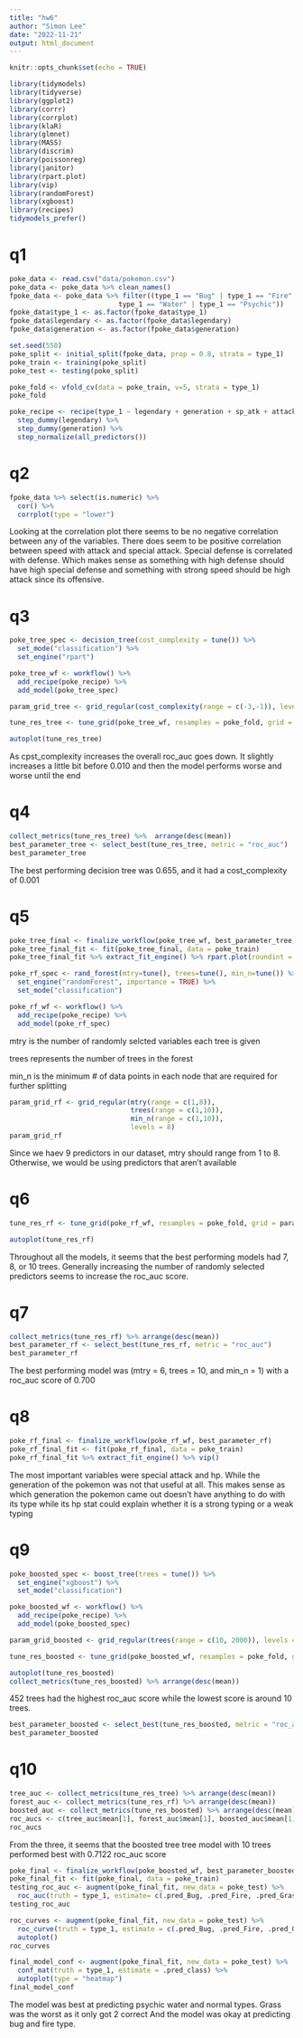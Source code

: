```yaml
---
title: "hw6"
author: "Simon Lee"
date: "2022-11-21"
output: html_document
---
```


```r
knitr::opts_chunk$set(echo = TRUE)
```

```r
library(tidymodels)
library(tidyverse)
library(ggplot2)
library(corrr)
library(corrplot)
library(klaR)
library(glmnet)
library(MASS)
library(discrim)
library(poissonreg)
library(janitor)
library(rpart.plot)
library(vip)
library(randomForest)
library(xgboost)
library(recipes)
tidymodels_prefer()
```

# q1
```r
poke_data <- read.csv("data/pokemon.csv")
poke_data <- poke_data %>% clean_names()
fpoke_data <- poke_data %>% filter((type_1 == "Bug" | type_1 == "Fire" | type_1 == "Grass" | type_1 == "Normal" |
                           type_1 == "Water" | type_1 == "Psychic"))
fpoke_data$type_1 <- as.factor(fpoke_data$type_1)
fpoke_data$legendary <- as.factor(fpoke_data$legendary)
fpoke_data$generation <- as.factor(fpoke_data$generation)

set.seed(558)
poke_split <- initial_split(fpoke_data, prop = 0.8, strata = type_1)
poke_train <- training(poke_split)
poke_test <- testing(poke_split)

poke_fold <- vfold_cv(data = poke_train, v=5, strata = type_1)
poke_fold

poke_recipe <- recipe(type_1 ~ legendary + generation + sp_atk + attack + speed + defense + hp + sp_def, data= poke_train) %>% 
  step_dummy(legendary) %>% 
  step_dummy(generation) %>% 
  step_normalize(all_predictors())
```

# q2
```r
fpoke_data %>% select(is.numeric) %>% 
  cor() %>% 
  corrplot(type = "lower")
```

Looking at the correlation plot there seems to be no negative correlation between any of the variables. There does seem to be positive correlation between speed with attack and special attack. Special defense is correlated with defense. Which makes sense
as something with high defense should have high special defense and something with strong speed should be high attack since its offensive.

# q3
```r
poke_tree_spec <- decision_tree(cost_complexity = tune()) %>% 
  set_mode("classification") %>% 
  set_engine("rpart")

poke_tree_wf <- workflow() %>% 
  add_recipe(poke_recipe) %>% 
  add_model(poke_tree_spec)

param_grid_tree <- grid_regular(cost_complexity(range = c(-3,-1)), levels = 10)

tune_res_tree <- tune_grid(poke_tree_wf, resamples = poke_fold, grid = param_grid_tree, metrics = metric_set(roc_auc))
```

```r
autoplot(tune_res_tree)
```

As cpst_complexity increases the overall roc_auc goes down. It slightly increases a little bit before 0.010 and then the model
performs worse and worse until the end

# q4
```r
collect_metrics(tune_res_tree) %>%  arrange(desc(mean))
best_parameter_tree <- select_best(tune_res_tree, metric = "roc_auc")
best_parameter_tree
```

The best performing decision tree was 0.655, and it had a cost_complexity of 0.001

# q5
```r
poke_tree_final <- finalize_workflow(poke_tree_wf, best_parameter_tree)
poke_tree_final_fit <- fit(poke_tree_final, data = poke_train)
poke_tree_final_fit %>% extract_fit_engine() %>% rpart.plot(roundint = FALSE)
```

```r
poke_rf_spec <- rand_forest(mtry=tune(), trees=tune(), min_n=tune()) %>% 
  set_engine("randomForest", importance = TRUE) %>% 
  set_mode("classification")

poke_rf_wf <- workflow() %>% 
  add_recipe(poke_recipe) %>% 
  add_model(poke_rf_spec)
```

mtry is the number of randomly selcted variables each tree is given

trees represents the number of trees in the forest

min_n is the minimum # of data points in each node that are required for further splitting

```r
param_grid_rf <- grid_regular(mtry(range = c(1,8)),
                              trees(range = c(1,10)),
                              min_n(range = c(1,10)),
                              levels = 8)
param_grid_rf
```

Since we haev 9 predictors in our dataset, mtry should range from 1 to 8. Otherwise, we would be using predictors that
aren't available

# q6
```r
tune_res_rf <- tune_grid(poke_rf_wf, resamples = poke_fold, grid = param_grid_rf, metrics = metric_set(roc_auc))
```

```r
autoplot(tune_res_rf)
```

Throughout all the models, it seems that the best performing models had 7, 8, or 10 trees. Generally increasing the number of
randomly selected predictors seems to increase the roc_auc score.

# q7
```r
collect_metrics(tune_res_rf) %>% arrange(desc(mean))
best_parameter_rf <- select_best(tune_res_rf, metric = "roc_auc")
best_parameter_rf
```

The best performing model was (mtry = 6, trees = 10, and min_n = 1) with a roc_auc score of 0.700

# q8
```r
poke_rf_final <- finalize_workflow(poke_rf_wf, best_parameter_rf)
poke_rf_final_fit <- fit(poke_rf_final, data = poke_train)
poke_rf_final_fit %>% extract_fit_engine() %>% vip()
```

The most important variables were special attack and hp. While the generation of the pokemon was not that useful at all.
This makes sense as which generation the pokemon came out doesn't have anything to do with its type while its hp stat
could explain whether it is a strong typing or a weak typing

# q9
```r
poke_boosted_spec <- boost_tree(trees = tune()) %>% 
  set_engine("xgboost") %>% 
  set_mode("classification")

poke_boosted_wf <- workflow() %>% 
  add_recipe(poke_recipe) %>% 
  add_model(poke_boosted_spec)

param_grid_boosted <- grid_regular(trees(range = c(10, 2000)), levels = 10)

tune_res_boosted <- tune_grid(poke_boosted_wf, resamples = poke_fold, grid = param_grid_boosted, metrics = metric_set(roc_auc))
```

```r
autoplot(tune_res_boosted)
collect_metrics(tune_res_boosted) %>% arrange(desc(mean))
```

452 trees had the highest roc_auc score while the lowest score is around 10 trees.


```r
best_parameter_boosted <- select_best(tune_res_boosted, metric = "roc_auc")
best_parameter_boosted
```

# q10
```r
tree_auc <- collect_metrics(tune_res_tree) %>% arrange(desc(mean))
forest_auc <- collect_metrics(tune_res_rf) %>% arrange(desc(mean))
boosted_auc <- collect_metrics(tune_res_boosted) %>% arrange(desc(mean))
roc_aucs <- c(tree_auc$mean[1], forest_auc$mean[1], boosted_auc$mean[1])
roc_aucs
```
From the three, it seems that the boosted tree tree model with 10 trees performed best with 0.7122 roc_auc score

```r
poke_final <- finalize_workflow(poke_boosted_wf, best_parameter_boosted)
poke_final_fit <- fit(poke_final, data = poke_train)
testing_roc_auc <- augment(poke_final_fit, new_data = poke_test) %>% 
  roc_auc(truth = type_1, estimate= c(.pred_Bug, .pred_Fire, .pred_Grass, .pred_Normal, .pred_Psychic, .pred_Water))
testing_roc_auc
```

```r
roc_curves <- augment(poke_final_fit, new_data = poke_test) %>%
  roc_curve(truth = type_1, estimate = c(.pred_Bug, .pred_Fire, .pred_Grass, .pred_Normal, .pred_Psychic, .pred_Water)) %>% 
  autoplot()
roc_curves
```

```r
final_model_conf <- augment(poke_final_fit, new_data = poke_test) %>% 
  conf_mat(truth = type_1, estimate = .pred_class) %>% 
  autoplot(type = "heatmap")
final_model_conf
```

The model was best at predicting psychic water and normal types. Grass was the worst as it only got 2 correct And the model was okay at predicting bug and fire type.